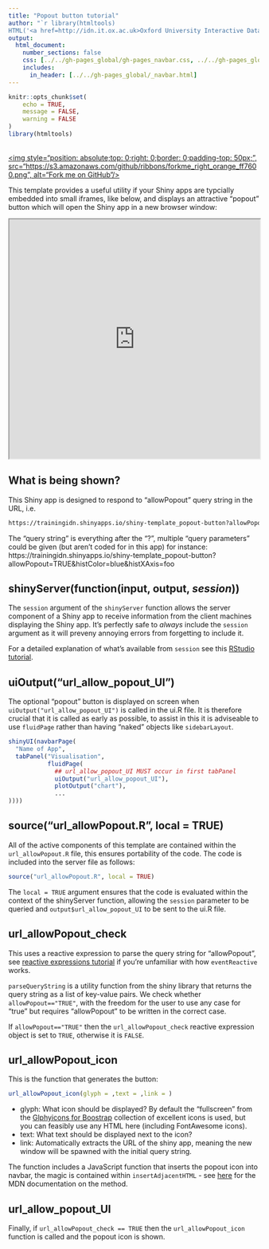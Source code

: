 ```yaml
---
title: "Popout button tutorial"
author: "`r library(htmltools)
HTML('<a href=http://idn.it.ox.ac.uk>Oxford University Interactive Data Network</a>')`"
output: 
  html_document:
    number_sections: false
    css: [../../gh-pages_global/gh-pages_navbar.css, ../../gh-pages_global/custom-width.css]
    includes:
      in_header: [../../gh-pages_global/_navbar.html]
---
```

```r
knitr::opts_chunk$set(
	echo = TRUE,
	message = FALSE,
	warning = FALSE
)
library(htmltools)
```

<a href="https://github.com/martinjhnhadley/OxfordIDN_Shiny-App-Templates/tree/gh-pages/advanced-shiny-features/popout-button
" target="blank">  
<img style="position: absolute;top: 0;right: 0;border: 0;padding-top: 50px;",
             src="https://s3.amazonaws.com/github/ribbons/forkme_right_orange_ff7600.png",
             alt="Fork me on GitHub"/>
</a>

This template provides a useful utility if your Shiny apps are typcially embedded into small iframes, like below, and displays an attractive "popout" button which will open the Shiny app in a new browser window:

<iframe src="https://trainingidn.shinyapps.io/shiny-template_popout-button?allowPopout=TRUE" width="100%" height="480px"></iframe>

## What is being shown?

This Shiny app is designed to respond to "allowPopout" query string in the URL, i.e.

```HTML
https://trainingidn.shinyapps.io/shiny-template_popout-button?allowPopout=TRUE/
```

The "query string" is everything after the "?", multiple "query parameters" could be given (but aren't coded for in this app) for instance: https://trainingidn.shinyapps.io/shiny-template_popout-button?allowPopout=TRUE&histColor=blue&histXAxis=foo

## shinyServer(function(input, output, *session*))

The `session` argument of the `shinyServer` function allows the server component of a Shiny app to receive information from the client machines displaying the Shiny app. It's perfectly safe to *always* include the `session` argument as it will preveny annoying errors from forgetting to include it.

For a detailed explanation of what's available from `session` see this [RStudio tutorial](https://shiny.rstudio.com/articles/client-data.html).

## uiOutput("url_allow_popout_UI")

The optional "popout" button is displayed on screen when `uiOutput("url_allow_popout_UI")` is called in the ui.R file. It is therefore crucial that it is called as early as possible, to assist in this it is adviseable to use `fluidPage` rather than having "naked" objects like `sidebarLayout`.

```r
shinyUI(navbarPage(
  "Name of App",
  tabPanel("Visualisation",
           fluidPage(
             ## url_allow_popout_UI MUST occur in first tabPanel
             uiOutput("url_allow_popout_UI"),
             plotOutput("chart"),
             ...
))))
```

## source("url_allowPopout.R", local = TRUE)

All of the active components of this template are contained within the `url_allowPopout.R` file, this ensures portability of the code. The code is included into the server file as follows:

```r
source("url_allowPopout.R", local = TRUE)
```

The `local = TRUE` argument ensures that the code is evaluated within the context of the shinyServer function, allowing the `session` parameter to be queried and `output$url_allow_popout_UI` to be sent to the ui.R file.

## url_allowPopout_check

This uses a reactive expression to parse the query string for "allowPopout", see [reactive expressions tutorial](https://martinjhnhadley.github.io/OxfordIDN_Shiny-App-Templates/advanced-shiny-features/reactive-expressions/) if you're unfamiliar with how `eventReactive` works.

`parseQueryString` is a utility function from the shiny library that returns the query string as a list of key-value pairs. We check whether `allowPopout=="TRUE"`, with the freedom for the user to use any case for "true" but requires "allowPopout" to be written in the correct case.

If `allowPopout=="TRUE"` then the `url_allowPopout_check` reactive expression object is set to `TRUE`, otherwise it is `FALSE`.

## url_allowPopout_icon

This is the function that generates the button:

```r
url_allowPopout_icon(glyph = ,text = ,link = )
```

- glyph: What icon should be displayed? By default the "fullscreen" from the [Glphyicons for Boostrap](http://getbootstrap.com/components/) collection of excellent icons is used, but you can feasibly use any HTML here (including FontAwesome icons).
- text: What text should be displayed next to the icon?
- link: Automatically extracts the URL of the shiny app, meaning the new window will be spawned with the initial query string.

The function includes a JavaScript function that inserts the popout icon into navbar, the magic is contained within `insertAdjacentHTML` - see [here](https://developer.mozilla.org/en-US/docs/Web/API/Element/insertAdjacentHTML) for the MDN documentation on the method.

## url_allow_popout_UI

Finally, if `url_allowPopout_check == TRUE` then the `url_allowPopout_icon` function is called and the popout icon is shown. 